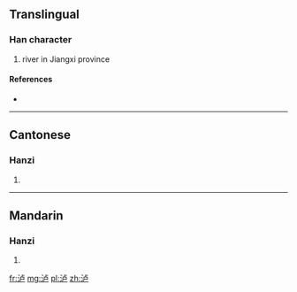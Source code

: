 {{also|瀘}}
==Translingual==

===Han character===
{{Han char|rn=85|rad=水|as=05|sn=8|four=|canj=水卜尸 (EYS)}}

# river in Jiangxi province

====References====
* {{Han ref|kx=0619.121|hdz=31583.070|uh=6CF8|ud=27896}}

----

==Cantonese==

===Hanzi===
{{yue-hanzi|jyut=|y=lou4|tra=瀘}}

# {{defn|lang=yue|sort=水05}}

----

==Mandarin==

===Hanzi===
{{cmn-hanzi|tra=瀘|pin=[[lú]] ([[lu2]]), [[luò]] ([[luo4]]), [[pō]] ([[po1]])|wg=lu<sup>2</sup>, lo<sup>4</sup>, p'o<sup>1</sup>}}

# {{defn|lang=cmn|sort=水05}}

[[fr:泸]]
[[mg:泸]]
[[pl:泸]]
[[zh:泸]]